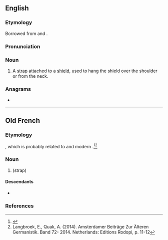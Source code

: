 {{also|guīgé}}
==English==
{{wikipedia}}

===Etymology===
Borrowed from {{bor|en|enm|gige}} and {{bor|en|fro|guige}}.

===Pronunciation===
{{IPA|en|/ɡiːʒ/|/ɡiːd͡ʒ/}}

===Noun===
{{en-noun}}

# A [[strap]] attached to a [[shield]], used to hang the shield over the shoulder or from the neck.

===Anagrams===
* {{anagrams|en|a=eggiu|gigue}}

----

==Old French==

===Etymology===
{{bor|fro|frk|*widdja}}, which is probably related to {{der|fro|gem-pro|*wiskaz|t=bundle of straw, hay}} and modern {{cog|nl|wis|t=twig, shoot}}.<ref>{{R:nl:Etymologiebank|wis2}}</ref><ref>Langbroek, E., Quak, A. (2014). Amsterdamer Beiträge Zur Älteren Germanistik. Band 72- 2014. Netherlands: Editions Rodopi, p. 11-12</ref>

===Noun===
{{fro-noun|f}}

# {{l|en|guige}} (strap)

====Descendants====
* {{desctree|enm|gige|bor=1}}

===References===
<references/>